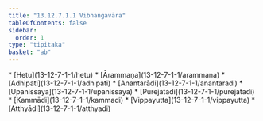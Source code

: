 ```yaml
---
title: "13.12.7.1.1 Vibhaṅgavāra"
tableOfContents: false
sidebar:
  order: 1
type: "tipitaka"
basket: "ab"
---
```



<DynamicBreadcrumb />



<TableOfContents>
* [Hetu](13-12-7-1-1/hetu)
* [Ārammaṇa](13-12-7-1-1/arammana)
* [Adhipati](13-12-7-1-1/adhipati)
* [Anantarādi](13-12-7-1-1/anantaradi)
* [Upanissaya](13-12-7-1-1/upanissaya)
* [Purejātādi](13-12-7-1-1/purejatadi)
* [Kammādi](13-12-7-1-1/kammadi)
* [Vippayutta](13-12-7-1-1/vippayutta)
* [Atthyādi](13-12-7-1-1/atthyadi)
</TableOfContents>